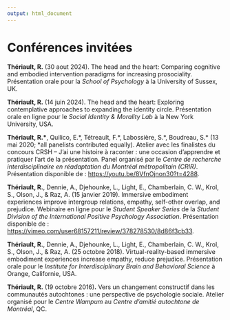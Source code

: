 ```yaml
---
output: html_document
---
```


\scriptsize
\setlength{\parindent}{-0.2in}
\setlength{\leftskip}{0.2in}
\setlength{\parskip}{8pt}

<!-- \pagebreak -->

# Conférences invitées

**Thériault, R.** (30 aout 2024). The head and the heart: Comparing cognitive and embodied intervention paradigms for increasing prosociality. Présentation orale pour la *School of Psychology* à la University of Sussex, UK.

**Thériault, R.** (14 juin 2024). The head and the heart: Exploring contemplative approaches to expanding the identity circle. Présentation orale en ligne pour le *Social Identity & Morality Lab* à la New York University, USA.

**Thériault, R.\***, Quilico, E.\*, Tétreault, F.\*, Labossière, S.\*, Boudreau, S.\* (13 mai 2020; \*all panelists contributed equally). Atelier avec les finalistes du concours CRSH -- J'ai une histoire à raconter : une occasion d'apprendre et pratiquer l'art de la présentation. Panel organisé par le *Centre de recherche interdisciplinaire en réadaptation du Montréal métropolitain (CRIR)*. Présentation disponible de : <https://youtu.be/8VfnOjnon30?t=4288>.

**Thériault, R.**, Dennie, A., Djehounke, L., Light, E., Chamberlain, C. W., Krol, S., Olson, J., & Raz, A. (15 janvier 2019). Immersive embodiment experiences improve intergroup relations, empathy, self-other overlap, and prejudice. Webinaire en ligne pour le *Student Speaker Series* de la *Student Division of the International Positive Psychology Association*. Présentation disponible de : <https://vimeo.com/user68157211/review/378278530/8d86f3cb33>.

**Thériault, R.**, Dennie, A., Djehounke, L., Light, E., Chamberlain, C. W., Krol, S., Olson, J., & Raz, A. (25 octobre 2018). Virtual-reality-based immersive embodiment experiences increase empathy, reduce prejudice. Présentation orale pour le *Institute for Interdisciplinary Brain and Behavioral Science* à Orange, Californie, USA.

<!-- **Thériault, R.**, & Raz, A. (8 décembre 2016). Diagnosing asthma across Canada: question marks... and exclamation points! Présentation orale pour le *Chronic Diseases Seminar* du *Centre de recherche de l'Hôpital Sacré-Coeur de Montréal*, QC. -->

**Thériault, R.** (19 octobre 2016)**.** Vers un changement constructif dans les communautés autochtones : une perspective de psychologie sociale. Atelier organisé pour le *Centre Wampum* au *Centre d’amitié autochtone de Montréal*, QC.